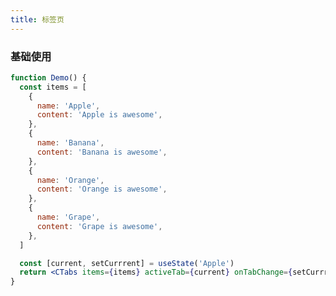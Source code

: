 ```yaml
---
title: 标签页
---
```


### 基础使用

```jsx live
function Demo() {
  const items = [
    {
      name: 'Apple',
      content: 'Apple is awesome',
    },
    {
      name: 'Banana',
      content: 'Banana is awesome',
    },
    {
      name: 'Orange',
      content: 'Orange is awesome',
    },
    {
      name: 'Grape',
      content: 'Grape is awesome',
    },
  ]

  const [current, setCurrrent] = useState('Apple')
  return <CTabs items={items} activeTab={current} onTabChange={setCurrrent} />
}
```
